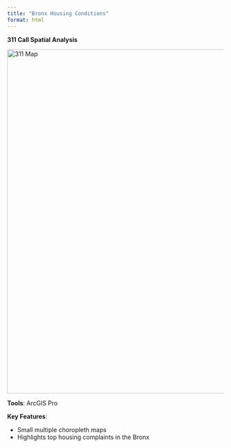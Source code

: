 ```yaml
---
title: "Bronx Housing Conditions"
format: html
---
```


**311 Call Spatial Analysis**

![311 Map](../pictures/Layout1.jpg){.rounded .shadow width="800px"}\

**Tools**: ArcGIS Pro

**Key Features**:

-   Small multiple choropleth maps
-   Highlights top housing complaints in the Bronx
